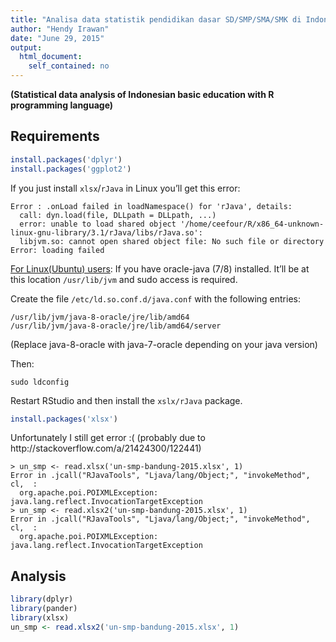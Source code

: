 ```yaml
---
title: "Analisa data statistik pendidikan dasar SD/SMP/SMA/SMK di Indonesia dengan bahasa pemrograman R"
author: "Hendy Irawan"
date: "June 29, 2015"
output:
  html_document:
    self_contained: no
---
```


**(Statistical data analysis of Indonesian basic education with R programming language)**

## Requirements

```r
install.packages('dplyr')
install.packages('ggplot2')
```

If you just install `xlsx`/`rJava` in Linux you'll get this error:

```
Error : .onLoad failed in loadNamespace() for 'rJava', details:
  call: dyn.load(file, DLLpath = DLLpath, ...)
  error: unable to load shared object '/home/ceefour/R/x86_64-unknown-linux-gnu-library/3.1/rJava/libs/rJava.so':
  libjvm.so: cannot open shared object file: No such file or directory
Error: loading failed
```

[For Linux(Ubuntu) users](http://stackoverflow.com/a/25932828/122441): If you have oracle-java (7/8) installed. It'll be at this location `/usr/lib/jvm` and sudo access is required.

Create the file `/etc/ld.so.conf.d/java.conf` with the following entries:

    /usr/lib/jvm/java-8-oracle/jre/lib/amd64
    /usr/lib/jvm/java-8-oracle/jre/lib/amd64/server

(Replace java-8-oracle with java-7-oracle depending on your java version)

Then:

    sudo ldconfig

Restart RStudio and then install the `xslx/rJava` package.

```r
install.packages('xlsx')
```

Unfortunately I still get error :( (probably due to http://stackoverflow.com/a/21424300/122441)

```
> un_smp <- read.xlsx('un-smp-bandung-2015.xlsx', 1)
Error in .jcall("RJavaTools", "Ljava/lang/Object;", "invokeMethod", cl,  : 
  org.apache.poi.POIXMLException: java.lang.reflect.InvocationTargetException
> un_smp <- read.xlsx2('un-smp-bandung-2015.xlsx', 1)
Error in .jcall("RJavaTools", "Ljava/lang/Object;", "invokeMethod", cl,  : 
  org.apache.poi.POIXMLException: java.lang.reflect.InvocationTargetException
```

## Analysis

```r
library(dplyr)
library(pander)
library(xlsx)
un_smp <- read.xlsx2('un-smp-bandung-2015.xlsx', 1)
```
